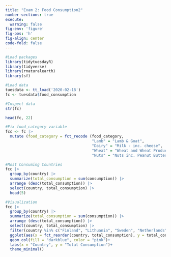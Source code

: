 ```yaml
---
title: "Exam 2: Food Consumption2"
number-sections: true
execute: 
  warning: false
fig-env: 'figure'
fig-pos: 'h'
fig-align: center
code-fold: false
---
```


```r
#Load packages
library(tidytuesdayR)
library(tidyverse)
library(rnaturalearth)
library(sf)
```

```r
#Load data
tuesdata <- tt_load('2020-02-18')
fc <- tuesdata$food_consumption
```

```r
#Inspect data
str(fc)
```

```r
head(fc, 22)
```

```r
#Fix food_category variable
fcc <- fc |> 
  mutate (food_category = fct_recode (food_category, 
                                      "Lamb" = "Lamb & Goat",
                                      "Dairy" = "Milk - inc. cheese",
                                      "Wheat" = "Wheat and Wheat Products",
                                      "Nuts" = "Nuts inc. Peanut Butter"))
```

```r
#Most Consuming Countries
fcc |> 
  group_by(country) |>
  summarize(total_consumption = sum(consumption)) |>
  arrange (desc(total_consumption)) |>
  select(country, total_consumption) |>
  head(5) 
```

```r
#Visualization
fcc |> 
  group_by(country) |>
  summarize(total_consumption = sum(consumption)) |>
  arrange (desc(total_consumption)) |>
  select(country, total_consumption) |>
  filter(country %in% c("Finland", "Lithuania", "Sweden", "Netherlands", "Albania")) |>
  ggplot(aes(x = fct_reorder(country, total_consumption), y = total_consumption)) +  
  geom_col(fill = "darkblue", color = "pink")+
  labs(x = "Country", y = "Total Consumption")+
  theme_minimal()
```

